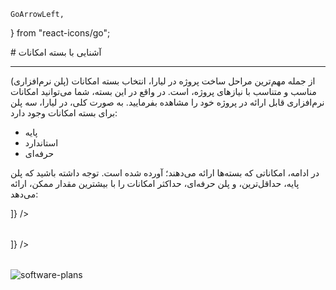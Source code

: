     GoArrowLeft,
} from "react-icons/go";

<Layout>
# آشنایی با بسته امکانات

<hr className="mb-2" />
از جمله مهم‌ترین مراحل ساخت پروژه در لیارا، انتخاب بسته امکانات (پلن نرم‌افزاری) مناسب و متناسب با نیازهای پروژه، است. 
در واقع در این بسته، شما می‌توانید امکانات نرم‌افزاری قابل ارائه در پروژه خود را مشاهده بفرمایید. 
به صورت کلی، در لیارا، سه پلن برای بسته امکانات وجود دارد: 
<div className="h-2" />
<ul>
    <li>پایه</li>
    <li>استاندارد</li>
    <li>حرفه‌ای</li>
</ul>
<div className="h-2" />

در ادامه، امکاناتی که بسته‌ها ارائه می‌دهند؛ آورده شده است. توجه داشته باشید که پلن پایه، حداقل‌ترین، و پلن حرفه‌ای، حداکثر امکانات را با بیشترین مقدار ممکن، ارائه می‌دهد:

<Section id='backup-features' title="امکانات پشتیبان‌گیری" />
<Table  headers={ ["امکانات پشتیبان‌گیری", "پلن پایه", "پلن استاندارد", "پلن حرفه‌ای"]}
 data={ [
  ["پشتیبان‌گیری خودکار ساعتی", "ندارد", "ندارد", "تا 12 ساعت گذشته"],
  ["پشتیبان‌گیری خودکار روزانه", "ندارد", "تا 7 روز گذشته", "تا 7 روز گذشته"],
  ["پشتیبان‌گیری خودکار هفتگی", "ندارد", "ندارد", "تا 7 روز گذشته"],
  ["پشتیبان‌گیری خودکار ماهانه", "ندارد", "ندارد", "تا 3 ماه گذشته"],
  ["پشتیبان‌گیری دستی", "ندارد", "دارد", "دارد"],
  ["حداکثر پشتیبان‌گیری دستی در ساعت", "ندارد", "2", "10"],
  ["فضای پشتیبان", "ندارد", "90 گیگابایت", "310 گیگابایت"],
  
]} />


<Section id='logs' title="گزارشات " />
<Table  headers={ ["گزارشات", "پلن پایه", "پلن استاندارد", "پلن حرفه‌ای"]}
 data={ [
  ["زمان نمایش نمودار منابع مصرفی سخت‌افزاری", "تا یک ساعت", "تا 30 روز", "تا 60 روز"],
  
]} />

<Section id='other-features' title="سایر امکانات" />
<Table  headers={["سایر امکانات", "پلن پایه", "پلن استاندارد", "پلن حرفه‌ای"]}
 data={ [
  ["امکان شخصی‌سازی پارامترهای دیتابیس", "ندارد", "دارد", "دارد"],  
  ["قابلیت اتصال از شبکه‌ی عمومی", "ندارد", "دارد", "دارد"],  
]} />

<img src="https://files.liara.ir/liara/docs/database-software-plans.png" alt='software-plans' />

</Layout>